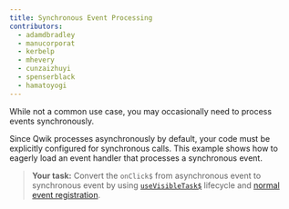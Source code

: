 ```yaml
---
title: Synchronous Event Processing
contributors:
  - adamdbradley
  - manucorporat
  - kerbelp
  - mhevery
  - cunzaizhuyi
  - spenserblack
  - hamatoyogi
---
```


While not a common use case, you may occasionally need to process events synchronously.

Since Qwik processes asynchronously by default, your code must be explicitly configured for synchronous calls. This example shows how to eagerly load an event handler that processes a synchronous event.

> **Your task:** Convert the `onClick$` from asynchronous event to synchronous event by using [`useVisibleTask$`](/docs/(qwik)/components/tasks/index.mdx#usevisibletask) lifecycle and [normal event registration](https://developer.mozilla.org/en-US/docs/Web/API/EventTarget/addEventListener).
